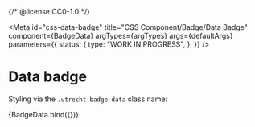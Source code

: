 {/* @license CC0-1.0 */}


<Meta
  id="css-data-badge"
  title="CSS Component/Badge/Data Badge"
  component={BadgeData}
  argTypes={argTypes}
  args={defaultArgs}
  parameters={{
    status: {
      type: "WORK IN PROGRESS",
    },
  }}
/>

# Data badge

Styling via the `.utrecht-badge-data` class name:

<Canvas>
  <Story name="Default" args={exampleArgs}>
    {BadgeData.bind({})}
  </Story>
</Canvas>

<ArgsTable story="Default" />
